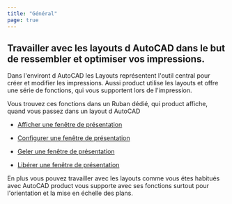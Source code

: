 ```yaml
---
title: "Général"
page: true
---
```

## Travailler avec les layouts d <Placeholder>AutoCAD</Placeholder>  dans le but de ressembler et optimiser vos impressions.
Dans l&#39;environt d <Placeholder>AutoCAD</Placeholder>  les  <Italic> Layouts </Italic>  repr&#233;sentent l&#39;outil central pour cr&#233;er et modifier les impressions.
Aussi  <Placeholder>product</Placeholder> utilise les layouts et offre une s&#233;rie de fonctions, qui vous supportent lors de l&#39;impression.

<Success>
Vous trouvez ces fonctions dans un  <Italic> Ruban </Italic>  d&#233;di&#233;, qui  <Placeholder>product</Placeholder> affiche, quand vous passez dans un layout d <Placeholder>AutoCAD</Placeholder> 
</Success>



- [Afficher une fen&#234;tre de pr&#233;sentation](../layouts/druckbereich_anzeigen)

- [Configurer une fen&#234;tre de pr&#233;sentation](../layouts/druckbereich_einrichten)

- [Geler une fen&#234;tre de pr&#233;sentation](../layouts/druckbereich_einfrieren)

- [Lib&#233;rer une fen&#234;tre de pr&#233;sentation](../layouts/druckbereich_auftauen)




<Warning>
En plus vous pouvez travailler avec les layouts comme vous &#233;tes habitu&#233;s avec  <Placeholder>AutoCAD</Placeholder>   <Placeholder>product</Placeholder> vous supporte avec ses fonctions surtout pour l&#39;orientation et la mise en &#233;chelle des plans.
</Warning>
